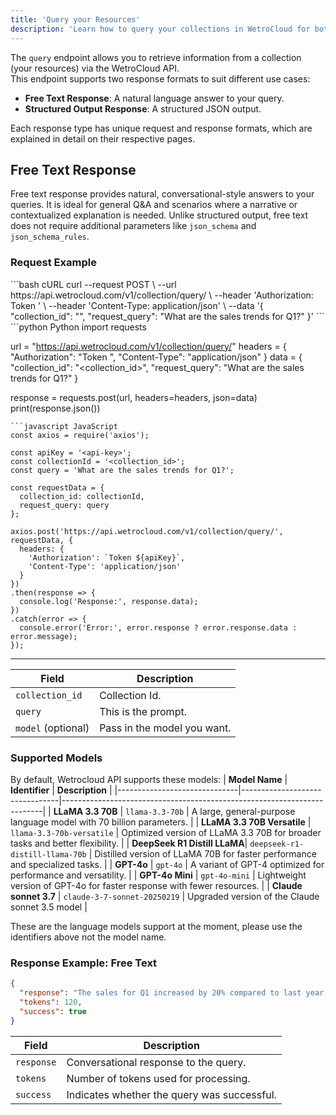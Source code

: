 ```yaml
---
title: 'Query your Resources'
description: 'Learn how to query your collections in WetroCloud for both free text and structured responses.'
---
```

The `query` endpoint allows you to retrieve information from a collection (your resources) via the WetroCloud API.  
This endpoint supports two response formats to suit different use cases:  

- **Free Text Response**: A natural language answer to your query.  
- **Structured Output Response**: A structured JSON output.

Each response type has unique request and response formats, which are explained in detail on their respective pages.  


## Free Text Response

Free text response provides natural, conversational-style answers to your queries. It is ideal for general Q&A and scenarios where a narrative or contextualized explanation is needed. Unlike structured output, free text does not require additional parameters like `json_schema` and `json_schema_rules`.

### Request Example
<CodeGroup>
```bash cURL
curl --request POST \
  --url https://api.wetrocloud.com/v1/collection/query/ \
  --header 'Authorization: Token <api-key>' \
  --header 'Content-Type: application/json' \
  --data '{
    "collection_id": "<collection_id>",
    "request_query": "What are the sales trends for Q1?"
  }'
```
```python Python
import requests

url = "https://api.wetrocloud.com/v1/collection/query/"
headers = {
    "Authorization": "Token <api-key>",
    "Content-Type": "application/json"
}
data = {
    "collection_id": "<collection_id>",
    "request_query": "What are the sales trends for Q1?"
}

response = requests.post(url, headers=headers, json=data)
print(response.json())
```
```javascript JavaScript
const axios = require('axios');

const apiKey = '<api-key>';
const collectionId = '<collection_id>';
const query = 'What are the sales trends for Q1?';

const requestData = {
  collection_id: collectionId,
  request_query: query
};

axios.post('https://api.wetrocloud.com/v1/collection/query/', requestData, {
  headers: {
    'Authorization': `Token ${apiKey}`,
    'Content-Type': 'application/json'
  }
})
.then(response => {
  console.log('Response:', response.data);
})
.catch(error => {
  console.error('Error:', error.response ? error.response.data : error.message);
});

```
</CodeGroup>

---

| Field               | Description                                          |
|---------------------|------------------------------------------------------|
| `collection_id`     | Collection Id.                                       |
| `query`             | This is the prompt.                                  |
| `model` (optional)  | Pass in the model you want.                          |


### Supported Models
By default, Wetrocloud API supports these models:
| **Model Name**               | **Identifier**                  | **Description**                                                   |
|------------------------------|--------------------------------|-------------------------------------------------------------------------|
| **LLaMA 3.3 70B**            | `llama-3.3-70b`               | A large, general-purpose language model with 70 billion parameters.     |
| **LLaMA 3.3 70B Versatile**  | `llama-3.3-70b-versatile`     | Optimized version of LLaMA 3.3 70B for broader tasks and better flexibility. |
| **DeepSeek R1 Distill LLaMA**| `deepseek-r1-distill-llama-70b` | Distilled version of LLaMA 70B for faster performance and specialized tasks. |
| **GPT-4o**                   | `gpt-4o`                      | A variant of GPT-4 optimized for performance and versatility.            |
| **GPT-4o Mini**              | `gpt-4o-mini`                | Lightweight version of GPT-4o for faster response with fewer resources.  |
| **Claude sonnet 3.7**        | `claude-3-7-sonnet-20250219` | Upgraded version of the Claude sonnet 3.5 model  |

<Note> These are the language models support at the moment, please use the identifiers above not the model name. </Note>



### Response Example: Free Text

```json
{
  "response": "The sales for Q1 increased by 20% compared to last year, with online channels contributing significantly.",
  "tokens": 120,
  "success": true
}
```

| Field     | Description                                           |
|-----------|-------------------------------------------------------|
| `response` | Conversational response to the query.                |
| `tokens`   | Number of tokens used for processing.                |
| `success`  | Indicates whether the query was successful.          |